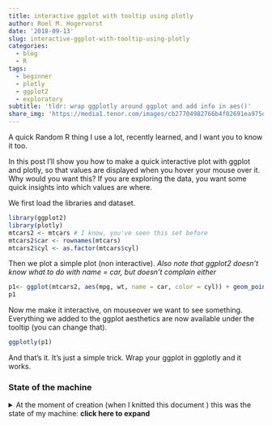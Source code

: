 ```yaml
---
title: interactive ggplot with tooltip using plotly
author: Roel M. Hogervorst
date: '2018-09-13'
slug: interactive-ggplot-with-tooltip-using-plotly
categories:
  - blog
  - R
tags:
  - beginner
  - plotly
  - ggplot2
  - exploratory
subtitle: 'tldr: wrap ggplotly around ggplot and add info in aes()'
share_img: 'https://media1.tenor.com/images/cb27704982766b4f02691ea975d9a259/tenor.gif?itemid=11365139'
---
```

A quick Random R thing I use a lot, recently learned, and I want you to know it too. 

In this post I'll show you how to make a quick interactive plot with ggplot and plotly, so that values are displayed when you hover your mouse over it. Why would you want this? If you are exploring the data, you want some quick insights into which values are where. 



We first load the libraries and dataset.

```r
library(ggplot2)
library(plotly)
mtcars2 <- mtcars # I know, you've seen this set before
mtcars2$car <- rownames(mtcars) 
mtcars2$cyl <- as.factor(mtcars$cyl)
```

Then we plot a simple plot (non interactive). 
*Also note that ggplot2 doesn't know what to do with name = car, but doesn't complain either*

```r
p1<- ggplot(mtcars2, aes(mpg, wt, name = car, color = cyl)) + geom_point()
p1
```

Now me make it interactive, on mouseover we want to see something.
Everything we added to the ggplot aesthetics are now available under
the tooltip (you can change that).

```r
ggplotly(p1)
```

And that's it. It's just a simple trick. Wrap your ggplot in ggplotly and it works. 

### State of the machine
<details>
<summary> At the moment of creation (when I knitted this document ) this was the state of my machine: **click here to expand** </summary>

```r
sessioninfo::session_info()
```

</details>


